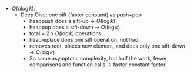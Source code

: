 - $O(n \log k)$:
    - Deep Dive: one sift (faster constant) vs push+pop
        - heappush does a sift-up → $O(\log k)$
        - heappop does a sift-down → $O(\log k)$
        - total ≈ 2 x $O(\log k)$ operations
        - heapreplace does one sift operation, not two
        - removes root, places new element, and does only one sift-down → $O(\log k)$
        - So same asymptotic complexity, but half the work, fewer comparisons and function calls → faster constant factor.